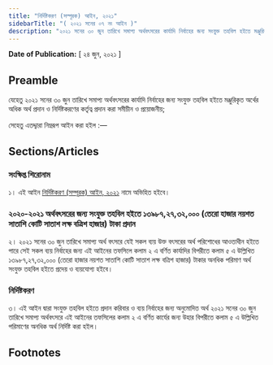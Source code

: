 ```yaml
---
title: "নির্দিষ্টকরণ (সম্পূরক) আইন, ২০২১"
sidebarTitle: "( ২০২১ সনের ০৭ নং আইন )"
description: "২০২১ সনের ৩০ জুন তারিখে সমাপ্য অর্থবৎসরের কার্যাদি নির্বাহের জন্য সংযুক্ত তহবিল হইতে মঞ্জুরিকৃত অর্থের অধিক অর্থ প্রদান ও নির্দিষ্টকরণের কর্তৃত্ব প্রদানের উদ্দেশ্যে প্রনীত আইন"
---
```


**Date of Publication:** [ ২৪ জুন, ২০২১ ]

## Preamble

যেহেতু ২০২১ সনের ৩০ জুন তারিখে সমাপ্য অর্থবৎসরের কার্যাদি নির্বাহের জন্য সংযুক্ত তহবিল হইতে মঞ্জুরিকৃত অর্থের অধিক অর্থ প্রদান ও নির্দিষ্টকরণের কর্তৃত্ব প্রদান করা সমীচীন ও প্রয়োজনীয়;

সেহেতু এতদ্দ্বারা নিম্নরূপ আইন করা হইল :—

## Sections/Articles

### সংক্ষিপ্ত শিরোনাম

১। এই আইন [নির্দিষ্টকরণ (সম্পূরক) আইন, ২০২১](/act-1372.html "নির্দিষ্টকরণ (সম্পূরক) আইন, ২০২১") নামে অভিহিত হইবে।

### ২০২০-২০২১ অর্থবৎসরের জন্য সংযুক্ত তহবিল হইতে ১৩৯৮৭,২৭,৩২,০০০ (তেরো হাজার নয়শত সাতাশি কোটি সাতাশ লক্ষ বত্রিশ হাজার) টাকা প্রদান

২। ২০২১ সনের ৩০ জুন তারিখে সমাপ্য অর্থ বৎসরে যেই সকল ব্যয় উক্ত বৎসরের অর্থ পরিশোধের আওতাধীন হইতে পারে সেই সকল ব্যয় নির্বাহের জন্য এই আইনের তফসিলে কলাম ২ এ বর্ণিত কার্যাদির বিপরীতে কলাম ৫ এ উল্লিখিত ১৩৯৮৭,২৭,৩২,০০০ (তেরো হাজার নয়শত সাতাশি কোটি সাতাশ লক্ষ বত্রিশ হাজার) টাকার অনধিক পরিমাণ অর্থ সংযুক্ত তহবিল হইতে প্রদেয় ও ব্যয়যোগ্য হইবে।

### নির্দিষ্টকরণ

৩। এই আইন দ্বারা সংযুক্ত তহবিল হইতে প্রদান করিবার ও ব্যয় নির্বাহের জন্য অনুমোদিত অর্থ ২০২১ সনের ৩০ জুন তারিখে সমাপ্য অর্থবৎসরে এই আইনের তফসিলের কলাম ২ এ বর্ণিত কার্যের জন্য উহার বিপরীতে কলাম ৫ এ উল্লিখিত পরিমাণের অনধিক অর্থ নির্দিষ্ট করা হইল।

## Footnotes
